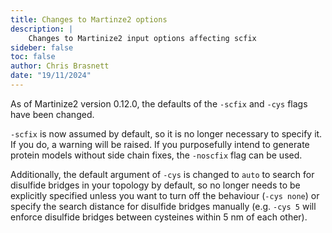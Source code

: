 ```yaml
---
title: Changes to Martinze2 options
description: |
    Changes to Martinize2 input options affecting scfix
sideber: false
toc: false
author: Chris Brasnett
date: "19/11/2024"
---
```


As of Martinize2 version 0.12.0, the defaults of the `-scfix` and `-cys` flags have been changed.

`-scfix` is now assumed by default, so it is no longer necessary to specify it. If you do, a warning will be raised.
If you purposefully intend to generate protein models without side chain fixes, the `-noscfix` flag can be used.

Additionally, the default argument of `-cys` is changed to `auto` to search for disulfide bridges in your topology
by default, so no longer needs to be explicitly specified unless you want to turn off the behaviour (`-cys none`) or
specify the search distance for disulfide bridges manually (e.g. `-cys 5` will enforce disulfide bridges between
cysteines within 5 nm of each other).